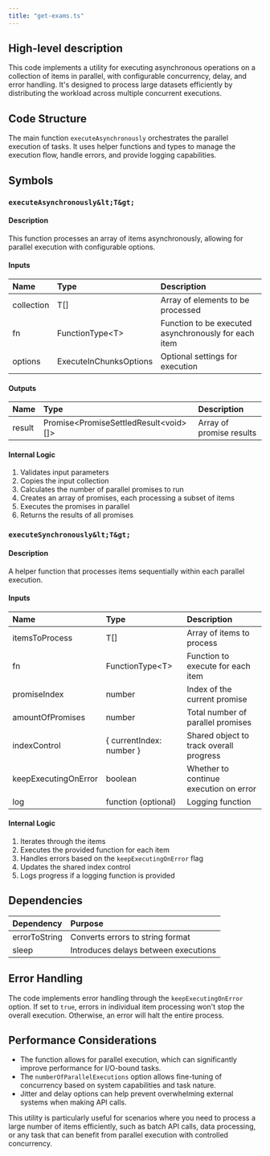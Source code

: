 ```yaml
---
title: "get-exams.ts"
---
```


## High-level description
This code implements a utility for executing asynchronous operations on a collection of items in parallel, with configurable concurrency, delay, and error handling. It's designed to process large datasets efficiently by distributing the workload across multiple concurrent executions.

## Code Structure
The main function `executeAsynchronously` orchestrates the parallel execution of tasks. It uses helper functions and types to manage the execution flow, handle errors, and provide logging capabilities.

## Symbols

### `executeAsynchronously&lt;T&gt;`
#### Description
This function processes an array of items asynchronously, allowing for parallel execution with configurable options.

#### Inputs
| Name | Type | Description |
|:-----|:-----|:------------|
| collection | T[] | Array of elements to be processed |
| fn | FunctionType&lt;T&gt; | Function to be executed asynchronously for each item |
| options | ExecuteInChunksOptions | Optional settings for execution |

#### Outputs
| Name | Type | Description |
|:-----|:-----|:------------|
| result | Promise&lt;PromiseSettledResult&lt;void&gt;[]&gt; | Array of promise results |

#### Internal Logic
1. Validates input parameters
2. Copies the input collection
3. Calculates the number of parallel promises to run
4. Creates an array of promises, each processing a subset of items
5. Executes the promises in parallel
6. Returns the results of all promises

### `executeSynchronously&lt;T&gt;`
#### Description
A helper function that processes items sequentially within each parallel execution.

#### Inputs
| Name | Type | Description |
|:-----|:-----|:------------|
| itemsToProcess | T[] | Array of items to process |
| fn | FunctionType&lt;T&gt; | Function to execute for each item |
| promiseIndex | number | Index of the current promise |
| amountOfPromises | number | Total number of parallel promises |
| indexControl | \{ currentIndex: number \} | Shared object to track overall progress |
| keepExecutingOnError | boolean | Whether to continue execution on error |
| log | function (optional) | Logging function |

#### Internal Logic
1. Iterates through the items
2. Executes the provided function for each item
3. Handles errors based on the `keepExecutingOnError` flag
4. Updates the shared index control
5. Logs progress if a logging function is provided

## Dependencies
| Dependency | Purpose |
|:-----------|:--------|
| errorToString | Converts errors to string format |
| sleep | Introduces delays between executions |

## Error Handling
The code implements error handling through the `keepExecutingOnError` option. If set to `true`, errors in individual item processing won't stop the overall execution. Otherwise, an error will halt the entire process.

## Performance Considerations
- The function allows for parallel execution, which can significantly improve performance for I/O-bound tasks.
- The `numberOfParallelExecutions` option allows fine-tuning of concurrency based on system capabilities and task nature.
- Jitter and delay options can help prevent overwhelming external systems when making API calls.

This utility is particularly useful for scenarios where you need to process a large number of items efficiently, such as batch API calls, data processing, or any task that can benefit from parallel execution with controlled concurrency.
